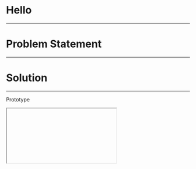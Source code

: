 

# Hello

---

# Problem Statement 
---

# Solution

---

Prototype
<Iframe />

---

# Feedback

---

# Other comments
